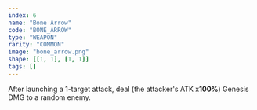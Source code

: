 ```yaml
---
index: 6
name: "Bone Arrow"
code: "BONE_ARROW"
type: "WEAPON"
rarity: "COMMON"
image: "bone_arrow.png"
shape: [[1, 1], [1, 1]]
tags: []
---
```


After launching a 1-target attack, deal (the attacker's ATK x**100%**) Genesis DMG to a random enemy.